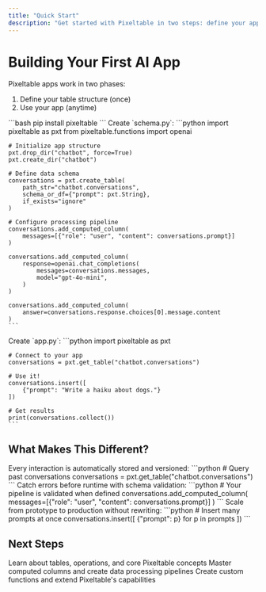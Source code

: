 ```yaml
---
title: "Quick Start"
description: "Get started with Pixeltable in two steps: define your app structure, then use it"
---
```


# Building Your First AI App

Pixeltable apps work in two phases:
1. Define your table structure (once)
2. Use your app (anytime)

<Steps>
  <Step title="Install Pixeltable">
    ```bash
    pip install pixeltable
    ```
  </Step>

  <Step title="Define Your Table Structure" icon="table">
    Create `schema.py`:
    ```python
    import pixeltable as pxt
    from pixeltable.functions import openai

    # Initialize app structure
    pxt.drop_dir("chatbot", force=True)
    pxt.create_dir("chatbot")

    # Define data schema
    conversations = pxt.create_table(
        path_str="chatbot.conversations", 
        schema_or_df={"prompt": pxt.String}, 
        if_exists="ignore"
    )

    # Configure processing pipeline
    conversations.add_computed_column(
        messages=[{"role": "user", "content": conversations.prompt}]
    )

    conversations.add_computed_column(
        response=openai.chat_completions(
            messages=conversations.messages,
            model="gpt-4o-mini",
        )
    )

    conversations.add_computed_column(
        answer=conversations.response.choices[0].message.content
    )
    ```
  </Step>

  <Step title="Use Your App" icon="play">
    Create `app.py`:
    ```python
    import pixeltable as pxt

    # Connect to your app
    conversations = pxt.get_table("chatbot.conversations")

    # Use it!
    conversations.insert([
        {"prompt": "Write a haiku about dogs."}
    ])

    # Get results
    print(conversations.collect())
    ```
  </Step>
</Steps>

## What Makes This Different?

<Steps>
  <Step title="Persistent Storage" icon="database">
    Every interaction is automatically stored and versioned:
    ```python
    # Query past conversations
    conversations = pxt.get_table("chatbot.conversations")
    ```
  </Step>

  <Step title="Type-Safe Pipeline" icon="diagram-project">
    Catch errors before runtime with schema validation:
    ```python
    # Your pipeline is validated when defined
    conversations.add_computed_column(
        messages=[{"role": "user", "content": conversations.prompt}]
    )
    ```
  </Step>  
  
  <Step title="Production Ready" icon="rocket">
    Scale from prototype to production without rewriting:
    ```python
    # Insert many prompts at once
    conversations.insert([
        {"prompt": p} for p in prompts
    ])
    ```
  </Step>
</Steps>

## Next Steps

<CardGroup cols={3}>
  <Card title="Core Concepts" icon="book" href="/docs/fundamentals/tables-and-operations">
    Learn about tables, operations, and core Pixeltable concepts
  </Card>
  <Card title="Build Workflows" icon="diagram-project" href="/docs/fundamentals/computed-columns">
    Master computed columns and create data processing pipelines
  </Card>
  <Card title="Customize" icon="screwdriver-wrench" href="/docs/fundamentals/custom-functions">
    Create custom functions and extend Pixeltable's capabilities
  </Card>
</CardGroup>